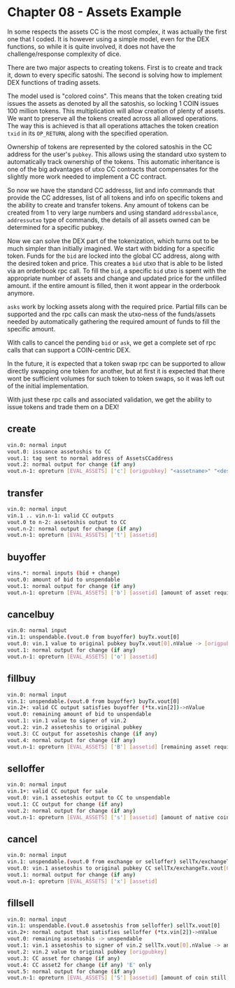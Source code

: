 # Chapter 08 - Assets Example

In some respects the assets CC is the most complex, it was actually the first one that I coded. It is however using a simple model, even for the DEX functions, so while it is quite involved, it does not have the challenge/response complexity of dice.

There are two major aspects to creating tokens. First is to create and track it, down to every specific satoshi. The second is solving how to implement DEX functions of trading assets.

The model used is "colored coins". This means that the token creating txid issues the assets as denoted by all the satoshis, so locking 1 COIN issues 100 million tokens. This multiplication will allow creation of plenty of assets. We want to preserve all the tokens created across all allowed operations. The way this is achieved is that all operations attaches the token creation `txid` in its `OP_RETURN`, along with the specified operation.

Ownership of tokens are represented by the colored satoshis in the CC address for the user's `pubkey`. This allows using the standard utxo system to automatically track ownership of the tokens. This automatic inheritance is one of the big advantages of utxo CC contracts that compensates for the slightly more work needed to implement a CC contract.

So now we have the standard CC addresss, list and info commands that provide the CC addresses, list of all tokens and info on specific tokens and the ability to create and transfer tokens. Any amount of tokens can be created from 1 to very large numbers and using standard `addressbalance`, `addressutxo` type of commands, the details of all assets owned can be determined for a specific pubkey.

Now we can solve the DEX part of the tokenization, which turns out to be much simpler than initially imagined. We start with bidding for a specific token. Funds for the `bid` are locked into the global CC address, along with the desired token and price. This creates a `bid` utxo that is able to be listed via an orderbook rpc call. To fill the `bid`, a specific `bid` utxo is spent with the appropriate number of assets and change and updated price for the unfilled amount. if the entire amount is filled, then it wont appear in the orderbook anymore.

`asks` work by locking assets along with the required price. Partial fills can be supported and the rpc calls can mask the utxo-ness of the funds/assets needed by automatically gathering the required amount of funds to fill the specific amount.

With calls to cancel the pending `bid` or `ask`, we get a complete set of rpc calls that can support a COIN-centric DEX.

In the future, it is expected that a token swap rpc can be supported to allow directly swapping one token for another, but at first it is expected that there wont be sufficient volumes for such token to token swaps, so it was left out of the initial implementation.

With just these rpc calls and associated validation, we get the ability to issue tokens and trade them on a DEX!

## create

```bash
vin.0: normal input
vout.0: issuance assetoshis to CC
vout.1: tag sent to normal address of AssetsCCaddress
vout.2: normal output for change (if any)
vout.n-1: opreturn [EVAL_ASSETS] ['c'] [origpubkey] "<assetname>" "<description>"
```

## transfer

```bash
vin.0: normal input
vin.1 .. vin.n-1: valid CC outputs
vout.0 to n-2: assetoshis output to CC
vout.n-2: normal output for change (if any)
vout.n-1: opreturn [EVAL_ASSETS] ['t'] [assetid]
```

## buyoffer

```bash
vins.*: normal inputs (bid + change)
vout.0: amount of bid to unspendable
vout.1: normal output for change (if any)
vout.n-1: opreturn [EVAL_ASSETS] ['b'] [assetid] [amount of asset required] [origpubkey]
```

## cancelbuy

```bash
vin.0: normal input
vin.1: unspendable.(vout.0 from buyoffer) buyTx.vout[0]
vout.0: vin.1 value to original pubkey buyTx.vout[0].nValue -> [origpubkey]
vout.1: normal output for change (if any)
vout.n-1: opreturn [EVAL_ASSETS] ['o'] [assetid]
```

## fillbuy

```bash
vin.0: normal input
vin.1: unspendable.(vout.0 from buyoffer) buyTx.vout[0]
vin.2+: valid CC output satisfies buyoffer (*tx.vin[2])->nValue
vout.0: remaining amount of bid to unspendable
vout.1: vin.1 value to signer of vin.2
vout.2: vin.2 assetoshis to original pubkey
vout.3: CC output for assetoshis change (if any)
vout.4: normal output for change (if any)
vout.n-1: opreturn [EVAL_ASSETS] ['B'] [assetid] [remaining asset required] [origpubkey]
```

## selloffer

```bash
vin.0: normal input
vin.1+: valid CC output for sale
vout.0: vin.1 assetoshis output to CC to unspendable
vout.1: CC output for change (if any)
vout.2: normal output for change (if any)
vout.n-1: opreturn [EVAL_ASSETS] ['s'] [assetid] [amount of native coin required] [origpubkey]
```

## cancel

```bash
vin.0: normal input
vin.1: unspendable.(vout.0 from exchange or selloffer) sellTx/exchangeTx.vout[0] inputTx
vout.0: vin.1 assetoshis to original pubkey CC sellTx/exchangeTx.vout[0].nValue -> [origpubkey]
vout.1: normal output for change (if any)
vout.n-1: opreturn [EVAL_ASSETS] ['x'] [assetid]
```

## fillsell

```bash
vin.0: normal input
vin.1: unspendable.(vout.0 assetoshis from selloffer) sellTx.vout[0]
vin.2+: normal output that satisfies selloffer (*tx.vin[2])->nValue
vout.0: remaining assetoshis -> unspendable
vout.1: vin.1 assetoshis to signer of vin.2 sellTx.vout[0].nValue -> any
vout.2: vin.2 value to original pubkey [origpubkey]
vout.3: CC asset for change (if any)
vout.4: CC asset2 for change (if any) 'E' only
vout.5: normal output for change (if any)
vout.n-1: opreturn [EVAL_ASSETS] ['S'] [assetid] [amount of coin still required] [origpubkey]
```
